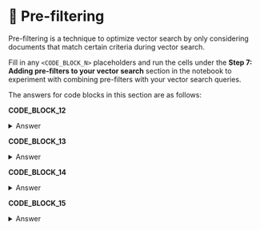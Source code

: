 # 👐 Pre-filtering

Pre-filtering is a technique to optimize vector search by only considering documents that match certain criteria during vector search.

Fill in any `<CODE_BLOCK_N>` placeholders and run the cells under the **Step 7: Adding pre-filters to your vector search** section in the notebook to experiment with combining pre-filters with your vector search queries.

The answers for code blocks in this section are as follows:

**CODE_BLOCK_12**

<details>
<summary>Answer</summary>
<div>

```json
{
    "name": ATLAS_VECTOR_SEARCH_INDEX_NAME,
    "type": "vectorSearch",
    "definition": {
        "fields": [
            {
                "type": "vector",
                "path": "embedding",
                "numDimensions": 512,
                "similarity": "cosine",
            },
            {"type": "filter", "path": "year"},
        ]
    },
}
```

</div>
</details>

**CODE_BLOCK_13**

<details>
<summary>Answer</summary>
<div>

```json
{"year": {"$gte": 2002}}
```

</div>
</details>

**CODE_BLOCK_14**

<details>
<summary>Answer</summary>
<div>

```json
{
    "name": ATLAS_VECTOR_SEARCH_INDEX_NAME,
    "type": "vectorSearch",
    "definition": {
        "fields": [
            {
                "type": "vector",
                "path": "embedding",
                "numDimensions": 512,
                "similarity": "cosine",
            },
            {"type": "filter", "path": "year"},
            {"type": "filter", "path": "pages"},
        ]
    },
}
```

</div>
</details>

**CODE_BLOCK_15**

<details>
<summary>Answer</summary>
<div>

```json
{"$and": [{"year": {"$gte": 2002}}, {"pages": {"$lte": 250}}]}
```

</div>
</details>